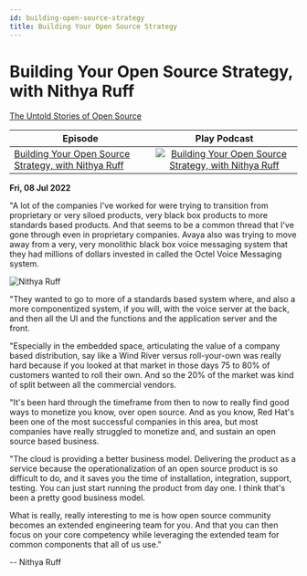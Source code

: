 ```yaml
---
id: building-open-source-strategy
title: Building Your Open Source Strategy
---
```



# Building Your Open Source Strategy, with Nithya Ruff

<Spotify scsrc={podcasts[0].src} />

[The Untold Stories of Open Source](https://untold-stories-of-open-source.captivate.fm/spotify)

| Episode                                                                                                         |                                                                                             Play Podcast                                                                                             |
| --------------------------------------------------------------------------------------------------------------- | :--------------------------------------------------------------------------------------------------------------------------------------------------------------------------------------------------: |
| [Building Your Open Source Strategy, with Nithya Ruff](https://open.spotify.com/episode/47Ea6XOrwyFJ1dYZnzgR7G) | [![Building Your Open Source Strategy, with Nithya Ruff](../images/podcast-mic.png "Building Your Open Source Strategy, with Nithya Ruff")](https://open.spotify.com/episode/47Ea6XOrwyFJ1dYZnzgR7G) |

**Fri, 08 Jul 2022**

"A lot of the companies I've worked for were trying to transition from proprietary or very siloed products, very black box products to more standards based products. And that seems to be a common thread that I've gone through even in proprietary companies. Avaya also was trying to move away from a very, very monolithic black box voice messaging system that they had millions of dollars invested in called the Octel Voice Messaging system.

![Nithya Ruff](../images/headshots/nithya-ruff.jpg "Nithya Ruff")

"They wanted to go to more of a standards based system where, and also a more componentized system, if you will, with the voice server at the back, and then all the UI and the functions and the application server and the front.

"Especially in the embedded space, articulating the value of a company based distribution, say like a Wind River versus roll-your-own was really hard because if you looked at that market in those days 75 to 80% of customers wanted to roll their own. And so the 20% of the market was kind of split between all the commercial vendors.

"It's been hard through the timeframe from then to now to really find good ways to monetize you know, over open source. And as you know, Red Hat's been one of the most successful companies in this area, but most companies have really struggled to monetize and, and sustain an open source based business.

"The cloud is providing a better business model. Delivering the product as a service because the operationalization of an open source product is so difficult to do, and it saves you the time of installation, integration, support, testing. You can just start running the product from day one. I think that's been a pretty good business model.

What is really, really interesting to me is how open source community becomes an extended engineering team for you. And that you can then focus on your core competency while leveraging the extended team for common components that all of us use."

-- Nithya Ruff
